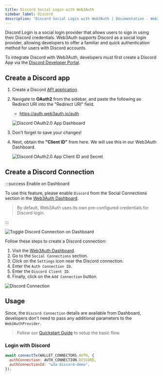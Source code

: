 ```yaml
---
title: Discord Social Login with Web3Auth
sidebar_label: Discord
description: "Discord Social Login with Web3Auth | Documentation - Web3Auth"
---
```



Discord Login is a social login provider that allows users to sign in using their Discord
credentials. Web3Auth supports Discord as a social login provider, allowing developers to offer a
familiar and quick authentication method for users with Discord accounts.

To integrate Discord with Web3Auth, developers must first create a Discord App via the
[Discord Developer Portal](https://discord.com/developers/applications).

## Create a Discord app

1. Create a Discord [API application](https://discord.com/developers/applications).

2. Navigate to **OAuth2** from the sidebar, and paste the following as Redirect URI into the
   "Redirect URI" field.

   - https://auth.web3auth.io/auth

   ![Discord OAuth2.0 App Dashboard](/images/social-providers/discord/discord-redirect-uri.png)

3. Don't forget to save your changes!

4. Next, obtain the **"Client ID"** from here. We will use this in our Web3Auth Dashboard.

   ![Discord OAuth2.0 App Client ID and Secret](/images/social-providers/discord/discord-clientid-secret.png)

## Create a Discord Connection

:::success Enable on Dashboard

To use this feature, please enable `Discord` from the Social Connections section in the
[Web3Auth Dashboard](https://dashboard.web3auth.io).

> By default, Web3Auth uses its own pre-configured credentials for Discord login.

:::

<div style={{ display: "flex", margin: "20px 0", justifyContent: "center" }}>
  <img
    src={DiscordToggle}
    style={{
      maxWidth: "800px",
      borderRadius: "8px",
      boxShadow: "0 2px 6px rgba(0, 0, 0, 0.1)",
    }}
    alt="Toggle Discord Connection on Dashboard"
  />
</div>

Follow these steps to create a Discord connection:

1. Visit the [Web3Auth Dashboard](https://dashboard.web3auth.io).
1. Go to the `Social Connections` section.
1. Click on the `Settings` icon near the Discord connection.
1. Enter the `Auth Connection ID`.
1. Enter the `Discord Client ID`.
1. Finally, click on the `Add Connection` button.

<div style={{ display: "flex", margin: "20px 0", justifyContent: "center" }}>
  <img
    src={DiscordConnection}
    style={{
      maxWidth: "600px",
      borderRadius: "8px",
      boxShadow: "0 2px 6px rgba(0, 0, 0, 0.1)",
    }}
    alt="Discord Connection"
  />
</div>

## Usage

Since, the `Discord Connection` details are available from Dashboard, developers don't need to pass
any additional parameters to the `Web3AuthProvider`.

> Follow our [Quickstart Guide](/quick-start) to setup the basic flow.

### Login with Discord

```jsx
await connectTo(WALLET_CONNECTORS.AUTH, {
  authConnection: AUTH_CONNECTION.DISCORD,
  authConnectionId: "w3a-discord-demo",
});
```
